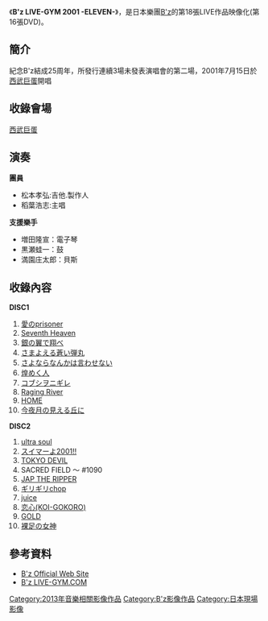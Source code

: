 {{Infobox Album
| Name           = B'z LIVE-GYM 2001 -ELEVEN-
| Type           = [[DVD|DVD]]
| Artist         = [[B'z|B'z]]
| Cover          = 
| Released       = 2013年3月27日
| Recorded       = 
| Genre          = [[搖滾|搖滾]]
| Length         = 
| Label          = [[B-VISION|B-VISION]]
| Producer       = [[松本孝弘|松本孝弘]]
| Reviews        = 
| Chart position = 
| Certification  = 
| Last album     = [[B'z_LIVE-GYM_2005_-CIRCLE_OF_ROCK-|B'z LIVE-GYM 2005 -CIRCLE OF ROCK-]]<br/>（2013年）
| This album     = '''B'z LIVE-GYM 2001 -ELEVEN-'''<br/>（2013年）
| Next album     = [[B'z_LIVE-GYM_Pleasure_2013_ENDLESS_SUMMER_-XXV_BEST-|B'z LIVE-GYM Pleasure 2013 ENDLESS SUMMER -XXV BEST-]]<br/>（2014年）
| Misc           = 
}}
《'''B'z LIVE-GYM 2001 -ELEVEN-'''》，是日本樂團[[B'z|B'z]]的第18張LIVE作品映像化(第16張DVD)。
==簡介==
紀念B'z結成25周年，所發行連續3場未發表演唱會的第二場，2001年7月15日於[[西武巨蛋|西武巨蛋]]開唱
==收錄會場==
[[西武巨蛋|西武巨蛋]]
==演奏==
'''團員'''
*松本孝弘:吉他.製作人
*稻葉浩志:主唱
'''支援樂手'''
*増田隆宣：電子琴
*黒瀬蛙一：鼓
*満園庄太郎：貝斯
==收錄內容==
'''DISC1'''
#[[ELEVEN_(B'z專輯)|愛のprisoner]]
#[[ELEVEN_(B'z專輯)|Seventh Heaven]]
#[[Brotherhood|銀の翼で翔べ]]
#[[さまよえる蒼い弾丸|さまよえる蒼い弾丸]]
#[[RUN|さよならなんかは言わせない]]
#[[ELEVEN_(B'z專輯)|煌めく人]]
#[[ELEVEN_(B'z專輯)|コブシヲニギレ]]
#[[ELEVEN_(B'z專輯)|Raging River]]
#[[HOME|HOME]]
#[[今夜月の見える丘に|今夜月の見える丘に]]
'''DISC2'''
#[[ultra_soul|ultra soul]]
#[[ultra_soul|スイマーよ2001!!]]
#[[ELEVEN_(B'z專輯)|TOKYO DEVIL]]
#SACRED FIELD 〜 #1090
#[[The_7th_Blues|JAP THE RIPPER]]
#[[ギリギリchop|ギリギリchop]]
#[[juice|juice]]
#[[ZERO_(B'z單曲)|恋心(KOI-GOKORO)]]
#[[GOLD|GOLD]]
#[[裸足の女神|裸足の女神]]

==參考資料==
*[http://bz-vermillion.com/     B'z Official Web Site]{{Wayback|url=http://bz-vermillion.com/ |date=20110223041043 }}
*[http://www.bz-livegym.com/     B'z LIVE-GYM.COM]{{Wayback|url=http://www.bz-livegym.com/ |date=20130517101924 }}

{{B'z}}
[[Category:2013年音樂相關影像作品|Category:2013年音樂相關影像作品]]
[[Category:B'z影像作品|Category:B'z影像作品]]
[[Category:日本現場影像|Category:日本現場影像]]
